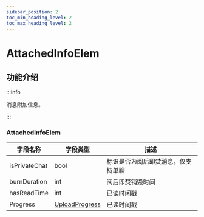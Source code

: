 ```yaml
---
sidebar_position: 2
toc_min_heading_level: 2
toc_max_heading_level: 2
---
```


# AttachedInfoElem

## 功能介绍

:::info

消息附加信息。

:::



### AttachedInfoElem

| 字段名称 | 字段类型 | 描述 |
| ---------------- | ---------------------------------------------------------------- | ---------------------------------- |
| isPrivateChat | bool | 标识是否为阅后即焚消息，仅支持单聊 |
| burnDuration | int | 阅后即焚销毁时间 |
| hasReadTime | int | 已读时间戳 |
| Progress | [UploadProgress](docs/sdks/class/message/uploadProgress.mdx) | 已读时间戳 |

